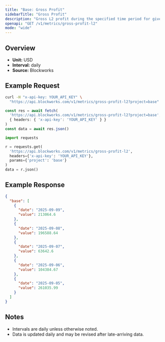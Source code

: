 ```yaml
---
title: "Base: Gross Profit"
sidebarTitle: "Gross Profit"
description: "Gross L2 profit during the specified time period for given blockchain."
openapi: "GET /v1/metrics/gross-profit-l2"
mode: "wide"
---
```


## Overview

- **Unit:** USD
- **Interval:** daily
- **Source:** Blockworks

## Example Request

<CodeGroup>

```bash cURL
curl -H "x-api-key: YOUR_API_KEY" \
  "https://api.blockworks.com/v1/metrics/gross-profit-l2?project=base"
```

```typescript TypeScript
const res = await fetch(
  'https://api.blockworks.com/v1/metrics/gross-profit-l2?project=base',
  { headers: { 'x-api-key': 'YOUR_API_KEY' } }
)
const data = await res.json()
```

```python Python
import requests

r = requests.get(
  'https://api.blockworks.com/v1/metrics/gross-profit-l2',
  headers={'x-api-key': 'YOUR_API_KEY'},
  params={'project': 'base'}
)
data = r.json()
```

</CodeGroup>

## Example Response

```json
{
  "base": [
    {
      "date": "2025-09-09",
      "value": 213064.6
    },
    {
      "date": "2025-09-08",
      "value": 196588.64
    },
    {
      "date": "2025-09-07",
      "value": 63642.6
    },
    {
      "date": "2025-09-06",
      "value": 104384.67
    },
    {
      "date": "2025-09-05",
      "value": 261035.99
    }
  ]
}
```

## Notes
- Intervals are daily unless otherwise noted.
- Data is updated daily and may be revised after late-arriving data.